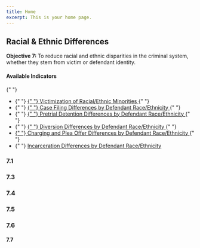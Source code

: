 ```yaml
---
title: Home
excerpt: This is your home page.
---
```



<Section py="2|4|8|10">
  <Container>
    <Grid col="1|2" gap="4|8|12" alignItems="center">
      <Flexbox
        flexDirection="column"
        alignItems="center|flex-start"
        textAlign="center|left"
      >
        <H2 m="0" fontWeight="extrabold" lineHeight="tight">
          Racial & Ethnic Differences
        </H2>
        <P fontSize="xl|2xl" mt="2">
          <strong>Objective 7: </strong> To reduce racial and ethnic disparities
          in the criminal system, whether they stem from victim or defendant
          identity.
        </P>
      </Flexbox>
      <P>
        <H4 m="0">Available Indicators </H4>{" "}
        <ul>
          <li>
            {" "}
            <a href="#victim-race-eth">
              {" "}
              Victimization of Racial/Ethnic Minorities
            </a>{" "}
          </li>
          <li>
            {" "}
            <a href="#case-filing-diff">
              {" "}
              Case Filing Differences by Defendant Race/Ethnicity
            </a>{" "}
          </li>
          <li>
            {" "}
            <a href="#pretrial-detention-diff">
              {" "}
              Pretrial Detention Differences by Defendant Race/Ethnicity
            </a>{" "}
          </li>
          <li>
            {" "}
            <a href="#diversion-diff">
              {" "}
              Diversion Differences by Defendant Race/Ethnicity
            </a>{" "}
          </li>
          <li>
            <a href="#charging-plea-diff">
              {" "}
              Charging and Plea Offer Differences by Defendant Race/Ethnicity
            </a>{" "}
          </li>
          <li>
            {" "}
            <a href="#incarceration-diff">
              Incarceration Differences by Defendant Race/Ethnicity
            </a>
          </li>
        </ul>
      </P>
    </Grid>
  </Container>
</Section>

<Container>


<Section maxWidth="750px">


### 7.1

<DataWrapChart
  title="Victimization of Racial/Ethnic Minorities"
  src="https://datawrapper.dwcdn.net/WwvrV/4/"
/>

<a name="victim-race-eth"> </a>

<DataWrapChart src="https://datawrapper.dwcdn.net/M2JZh/" />

### 7.3

<DataWrapChart
  title="Case Filing Differences by Defendant Race/Ethnicity"
  src="https://datawrapper.dwcdn.net/meT0e/5/"
/>

<a name="case-filing-diff"> </a>

<DataWrapChart src="https://datawrapper.dwcdn.net/AcpkN/3/" />
<DataWrapChart src="https://datawrapper.dwcdn.net/DlSps/3/" />

### 7.4

<DataWrapChart
  title="Pretrial Detention Differences by Defendant Race/Ethnicity"
  src="https://datawrapper.dwcdn.net/ukep8/1/"
/>

<a name="pretrial-detention-diff"> </a>

<DataWrapChart src="https://datawrapper.dwcdn.net/4jumi/" />
<DataWrapChart src="https://datawrapper.dwcdn.net/o4OvY/" />

### 7.5

<DataWrapChart
  title="Diversion Differences by Defendant Race/Ethnicity"
  src="https://datawrapper.dwcdn.net/wxS4v/5/"
/>

<a name="diversion-diff"> </a>

<DataWrapChart src="https://datawrapper.dwcdn.net/HTBZB/" />
<DataWrapChart src="https://datawrapper.dwcdn.net/2HGA9/" />
<DataWrapChart src="https://datawrapper.dwcdn.net/A6rvd/" />
<DataWrapChart src="https://datawrapper.dwcdn.net/jZ04P/" />

### 7.6

<DataWrapChart
  title="Charging and Plea Offer Differences by Defendant Race/Ethnicity"
  src="https://datawrapper.dwcdn.net/JjQDU/5/"
/>

<a name="charging-plea-diff"> </a>

<DataWrapChart src="https://datawrapper.dwcdn.net/MScq4/" />
<DataWrapChart src="https://datawrapper.dwcdn.net/85Mva/" />
<DataWrapChart src="https://datawrapper.dwcdn.net/pShcL/" />
<DataWrapChart src="https://datawrapper.dwcdn.net/NOSG5/" />

#### 7.7

<DataWrapChart
  title="Incarceration Differences by Defendant Race/Ethnicity"
  src="https://datawrapper.dwcdn.net/miTI7/5/"
/>

<a name="incarceration-diff"> </a>

<DataWrapChart src="https://datawrapper.dwcdn.net/CReAm/" />
<DataWrapChart src="https://datawrapper.dwcdn.net/jcFN2/" />
<DataWrapChart src="https://datawrapper.dwcdn.net/t1ait/" />
<DataWrapChart src="https://datawrapper.dwcdn.net/BKn1E/" />

</Section>


</Container>

